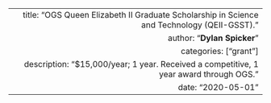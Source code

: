 ---
  title: "OGS Queen Elizabeth II Graduate Scholarship in Science and Technology (QEII-GSST)."
  author: "**Dylan Spicker**"
  categories: ["grant"]
  description: "$15,000/year; 1 year. Received a competitive, 1 year award through OGS."
  date: "2020-05-01"
---